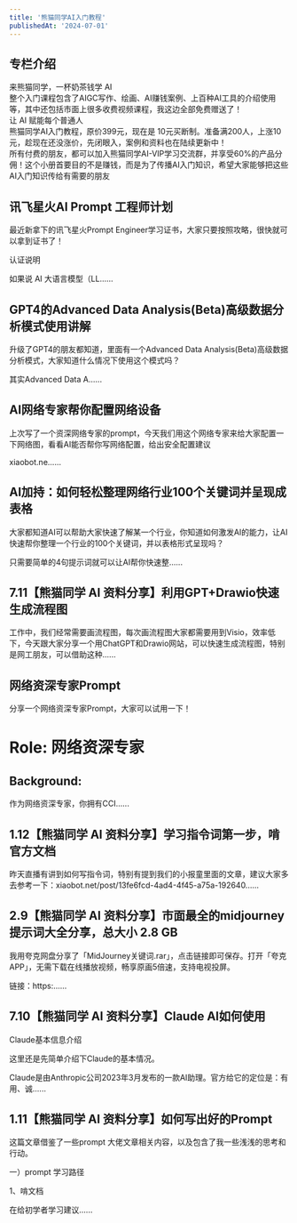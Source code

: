 ```yaml
---
title: '熊猫同学AI入门教程'
publishedAt: '2024-07-01'
---
```


## 专栏介绍

来熊猫同学，一杯奶茶钱学 AI  
整个入门课程包含了AIGC写作、绘画、AI赚钱案例、上百种AI工具的介绍使用等，其中还包括市面上很多收费视频课程，我这边全部免费赠送了！  
让 AI 赋能每个普通人  
熊猫同学AI入门教程，原价399元，现在是 10元买断制。准备满200人，上涨10元，趁现在还没涨价，先闭眼入，案例和资料也在陆续更新中！  
所有付费的朋友，都可以加入熊猫同学AI-VIP学习交流群，并享受60%的产品分佣！这个小册首要目的不是赚钱，而是为了传播AI入门知识，希望大家能够把这些AI入门知识传给有需要的朋友

## 讯飞星火AI Prompt 工程师计划
最近新拿下的讯飞星火Prompt Engineer学习证书，大家只要按照攻略，很快就可以拿到证书了！

认证说明

如果说 AI 大语言模型（LL......

## GPT4的Advanced Data Analysis(Beta)高级数据分析模式使用讲解
升级了GPT4的朋友都知道，里面有一个Advanced Data Analysis(Beta)高级数据分析模式，大家知道什么情况下使用这个模式吗？

其实Advanced Data A......

## AI网络专家帮你配置网络设备
上次写了一个资深网络专家的prompt，今天我们用这个网络专家来给大家配置一下网络图，看看AI能否帮你写网络配置，给出安全配置建议

xiaobot.ne......

## AI加持：如何轻松整理网络行业100个关键词并呈现成表格
大家都知道AI可以帮助大家快速了解某一个行业，你知道如何激发AI的能力，让AI快速帮你整理一个行业的100个关键词，并以表格形式呈现吗？

只需要简单的4句提示词就可以让AI帮你快速整......

## 7.11【熊猫同学 AI 资料分享】利用GPT+Drawio快速生成流程图
工作中，我们经常需要画流程图，每次画流程图大家都需要用到Visio，效率低下，今天跟大家分享一个用ChatGPT和Drawio网站，可以快速生成流程图，特别是网工朋友，可以借助这种......

## 网络资深专家Prompt
分享一个网络资深专家Prompt，大家可以试用一下！

# Role: 网络资深专家

## Background:

作为网络资深专家，你拥有CCI......

## 1.12【熊猫同学 AI 资料分享】学习指令词第一步，啃官方文档
昨天直播有讲到如何写指令词，特别有提到我们的小报童里面的文章，建议大家多去参考一下：xiaobot.net/post/13fe6fcd-4ad4-4f45-a75a-192640......

## 2.9【熊猫同学 AI 资料分享】市面最全的midjourney提示词大全分享，总大小 2.8 GB
我用夸克网盘分享了「MidJourney关键词.rar」，点击链接即可保存。打开「夸克APP」，无需下载在线播放视频，畅享原画5倍速，支持电视投屏。

链接：https:......

## 7.10【熊猫同学 AI 资料分享】Claude AI如何使用
Claude基本信息介绍

这里还是先简单介绍下Claude的基本情况。

Claude是由Anthropic公司2023年3月发布的一款AI助理。官方给它的定位是：有用、诚......

## 1.11【熊猫同学 AI 资料分享】如何写出好的Prompt
这篇文章借鉴了一些prompt 大佬文章相关内容，以及包含了我一些浅浅的思考和行动。

一）prompt 学习路径

1、啃文档

在给初学者学习建议......

